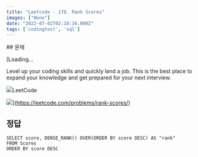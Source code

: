 ```yaml
---
title: "Leetcode - 178. Rank Scores"
images: ["None"]
date: "2022-07-02T02:18:16.000Z"
tags: ['codingtest', 'sql']
---
```


<TOCInline toc={props.toc} asDisclosure />
## 문제

[Loading...

Level up your coding skills and quickly land a job. This is the best place to expand your knowledge and get prepared for your next interview.

![](https://leetcode.com/favicon-192x192.png)LeetCode

![](https://leetcode.com/static/images/LeetCode_Sharing.png)](https://leetcode.com/problems/rank-scores/)

## 정답

```
SELECT score, DENSE_RANK() OVER(ORDER BY score DESC) AS "rank"
FROM Scores
ORDER BY score DESC
```
